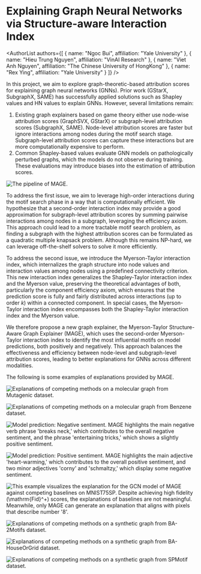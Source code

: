 
# Explaining Graph Neural Networks via Structure-aware Interaction Index

<AuthorList 
  authors={[
    { name: "Ngoc Bui", affiliation: "Yale University" },
    { name: "Hieu Trung Nguyen", affiliation: "VinAI Research" },
    { name: "Viet Anh Nguyen", affiliation: "The Chinese University of HongKong" },
    { name: "Rex Ying", affiliation: "Yale University" }
  ]}
/>

<BadgeContainer>
<GithubBadge link="https://github.com/ngocbh/MAGE" />
<ArxivBadge link="https://arxiv.org/abs/2405.14352" />
</BadgeContainer>

In this project, we aim to explore graph-theoretic-based attribution scores for explaining graph neural networks (GNNs). Prior work (GStarX, SubgraphX, SAME) has successfully applied solutions such as Shapley values and HN values to explain GNNs. However, several limitations remain:

1. Existing graph explainers based on game theory either use node-wise attribution scores (GraphSVX, GStarX) or subgraph-level attribution scores (SubgraphX, SAME). Node-level attribution scores are faster but ignore interactions among nodes during the motif search stage. Subgraph-level attribution scores can capture these interactions but are more computationally expensive to perform.
2. Common Shapley-based values evaluate GNN models on pathologically perturbed graphs, which the models do not observe during training. These evaluations may introduce biases into the estimation of attribution scores.

![The pipeline of MAGE.](./assets/mage.png)

To address the first issue, we aim to leverage high-order interactions during the motif search phase in a way that is computationally efficient. We hypothesize that a second-order interaction index may provide a good approximation for subgraph-level attribution scores by summing pairwise interactions among nodes in a subgraph, leveraging the efficiency axiom. This approach could lead to a more tractable motif search problem, as finding a subgraph with the highest attribution scores can be formulated as a quadratic multiple knapsack problem. Although this remains NP-hard, we can leverage off-the-shelf solvers to solve it more efficiently.

To address the second issue, we introduce the Myerson-Taylor interaction index, which internalizes the graph structure into node values and interaction values among nodes using a predefined connectivity criterion. This new interaction index generalizes the Shapley-Taylor interaction index and the Myerson value, preserving the theoretical advantages of both, particularly the component efficiency axiom, which ensures that the prediction score is fully and fairly distributed across interactions (up to order $k$) within a connected component. In special cases, the Myerson-Taylor interaction index encompasses both the Shapley-Taylor interaction index and the Myerson value.

We therefore propose a new graph explainer, the Myerson-Taylor Structure-Aware Graph Explainer (MAGE), which uses the second-order Myerson-Taylor interaction index to identify the most influential motifs on model predictions, both positively and negatively. This approach balances the effectiveness and efficiency between node-level and subgraph-level attribution scores, leading to better explanations for GNNs across different modalities.

The following is some examples of explanations provided by MAGE.


![Explanations of competing methods on a molecular graph from Mutagenic dataset.](./assets/mutag0_2913.png)

![Explanations of competing methods on a molecular graph from Benzene dataset.](./assets/benzene_5898.png)

![Model prediction: Negative sentiment. MAGE highlights the main negative verb phrase 'breaks neck,' which contributes to the overall negative sentiment, and the phrase 'entertaining tricks,' which shows a slightly positive sentiment.](./assets/graphsst2_neg_flatten.png)

![Model prediction: Positive sentiment. MAGE highlights the main adjective 'heart-warming,' which contributes to the overall positive sentiment, and two minor adjectives 'corny' and 'schmaltzy,' which display some negative sentiment.](./assets/graphsst2_neg_flatten.png)

![This example visualizes the explanation for the GCN model of MAGE against competing baselines on MNIST75SP. Despite achieving high fidelity ($\mathrm{Fid}^+$) scores, the explanations of baselines are not meaningful. Meanwhile, only MAGE can generate an explanation that aligns with pixels that describe number '8'.](./assets/mnist75sp_11453_class_8.png)

![Explanations of competing methods on a synthetic graph from BA-2Motifs dataset.](./assets/ba_2motifs_495_class_0.png)

![Explanations of competing methods on a synthetic graph from BA-HouseOrGrid dataset.](./assets/ba_house_or_grid_5120_class_1.png)

![Explanations of competing methods on a synthetic graph from SPMotif dataset.](./assets/spmotif_13748_class_0.png)

